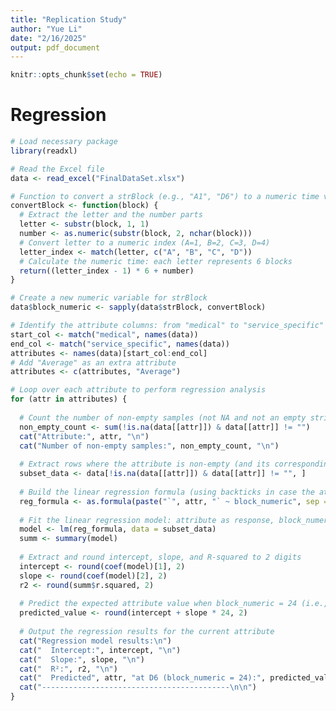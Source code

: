 ```yaml
---
title: "Replication Study"
author: "Yue Li"
date: "2/16/2025"
output: pdf_document
---
```


```r
knitr::opts_chunk$set(echo = TRUE)
```

# Regression

```r
# Load necessary package
library(readxl)

# Read the Excel file
data <- read_excel("FinalDataSet.xlsx")

# Function to convert a strBlock (e.g., "A1", "D6") to a numeric time value (A1=1, D6=24)
convertBlock <- function(block) {
  # Extract the letter and the number parts
  letter <- substr(block, 1, 1)
  number <- as.numeric(substr(block, 2, nchar(block)))
  # Convert letter to a numeric index (A=1, B=2, C=3, D=4)
  letter_index <- match(letter, c("A", "B", "C", "D"))
  # Calculate the numeric time: each letter represents 6 blocks
  return((letter_index - 1) * 6 + number)
}

# Create a new numeric variable for strBlock
data$block_numeric <- sapply(data$strBlock, convertBlock)

# Identify the attribute columns: from "medical" to "service_specific"
start_col <- match("medical", names(data))
end_col <- match("service_specific", names(data))
attributes <- names(data)[start_col:end_col]
# Add "Average" as an extra attribute
attributes <- c(attributes, "Average")

# Loop over each attribute to perform regression analysis
for (attr in attributes) {
  
  # Count the number of non-empty samples (not NA and not an empty string)
  non_empty_count <- sum(!is.na(data[[attr]]) & data[[attr]] != "")
  cat("Attribute:", attr, "\n")
  cat("Number of non-empty samples:", non_empty_count, "\n")
  
  # Extract rows where the attribute is non-empty (and its corresponding strBlock)
  subset_data <- data[!is.na(data[[attr]]) & data[[attr]] != "", ]
  
  # Build the linear regression formula (using backticks in case the attribute name contains spaces)
  reg_formula <- as.formula(paste("`", attr, "` ~ block_numeric", sep = ""))
  
  # Fit the linear regression model: attribute as response, block_numeric as predictor
  model <- lm(reg_formula, data = subset_data)
  summ <- summary(model)
  
  # Extract and round intercept, slope, and R-squared to 2 digits
  intercept <- round(coef(model)[1], 2)
  slope <- round(coef(model)[2], 2)
  r2 <- round(summ$r.squared, 2)
  
  # Predict the expected attribute value when block_numeric = 24 (i.e., D6)
  predicted_value <- round(intercept + slope * 24, 2)
  
  # Output the regression results for the current attribute
  cat("Regression model results:\n")
  cat("  Intercept:", intercept, "\n")
  cat("  Slope:", slope, "\n")
  cat("  R²:", r2, "\n")
  cat("  Predicted", attr, "at D6 (block_numeric = 24):", predicted_value, "\n")
  cat("------------------------------------------\n\n")
}

```


